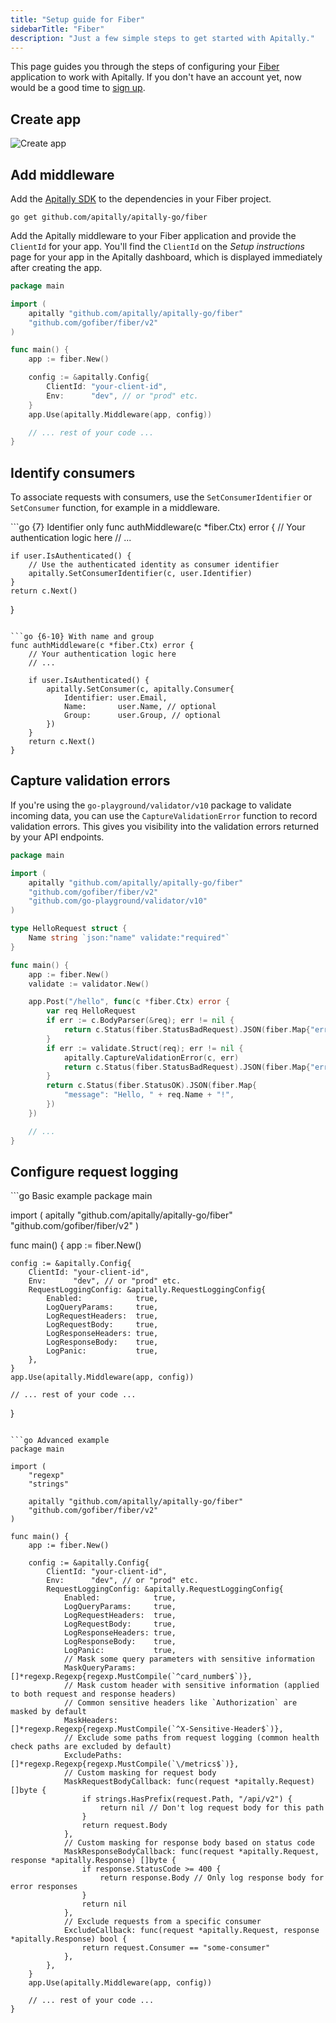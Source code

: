```yaml
---
title: "Setup guide for Fiber"
sidebarTitle: "Fiber"
description: "Just a few simple steps to get started with Apitally."
---
```



This page guides you through the steps of configuring your [Fiber](https://gofiber.io) application to work with Apitally. If you don't have an account yet, now would be a good time to [sign up](https://app.apitally.io/?signup).

<SetupGuideStartSnippet framework="Fiber" />

## Create app

<CreateAppSnippet1 framework="Fiber" />

<img src="https://assets.apitally.io/docs/2025-05-27/create-app.webp" alt="Create app" class="rounded-xl" />

<CreateAppSnippet2 />

## Add middleware

Add the [Apitally SDK](https://github.com/apitally/apitally-go) to the dependencies in your Fiber project.

```shell
go get github.com/apitally/apitally-go/fiber
```

Add the Apitally middleware to your Fiber application and provide the `ClientId` for your app.
You'll find the `ClientId` on the _Setup instructions_ page for your app in the Apitally dashboard, which is displayed immediately after creating the app.

```go
package main

import (
    apitally "github.com/apitally/apitally-go/fiber"
    "github.com/gofiber/fiber/v2"
)

func main() {
    app := fiber.New()

    config := &apitally.Config{
        ClientId: "your-client-id",
        Env:      "dev", // or "prod" etc.
    }
    app.Use(apitally.Middleware(app, config))

    // ... rest of your code ...
}
```

<div style={{ marginTop: "-0.5rem" }}>
  <Snippet file="middleware-first-note.mdx" />
</div>

<Snippet file="add-middleware-check.mdx" />

## Identify consumers

<Snippet file="identify-consumers.mdx" />

To associate requests with consumers, use the `SetConsumerIdentifier` or `SetConsumer` function, for example in a middleware.

<CodeGroup>
```go {7} Identifier only
func authMiddleware(c *fiber.Ctx) error {
    // Your authentication logic here
    // ...

    if user.IsAuthenticated() {
        // Use the authenticated identity as consumer identifier
        apitally.SetConsumerIdentifier(c, user.Identifier)
    }
    return c.Next()
}
```

```go {6-10} With name and group
func authMiddleware(c *fiber.Ctx) error {
    // Your authentication logic here
    // ...

    if user.IsAuthenticated() {
        apitally.SetConsumer(c, apitally.Consumer{
            Identifier: user.Email,
            Name:       user.Name, // optional
            Group:      user.Group, // optional
        })
    }
    return c.Next()
}
```
</CodeGroup>

<ConsumerIdentifierSnippet />

<Snippet file="identify-consumers-check.mdx" />

## Capture validation errors

If you're using the `go-playground/validator/v10` package to validate incoming data, you can use the `CaptureValidationError` function to record validation errors.
This gives you visibility into the validation errors returned by your API endpoints.

```go {23}
package main

import (
    apitally "github.com/apitally/apitally-go/fiber"
    "github.com/gofiber/fiber/v2"
    "github.com/go-playground/validator/v10"
)

type HelloRequest struct {
    Name string `json:"name" validate:"required"`
}

func main() {
    app := fiber.New()
    validate := validator.New()

    app.Post("/hello", func(c *fiber.Ctx) error {
        var req HelloRequest
        if err := c.BodyParser(&req); err != nil {
            return c.Status(fiber.StatusBadRequest).JSON(fiber.Map{"error": err.Error()})
        }
        if err := validate.Struct(req); err != nil {
            apitally.CaptureValidationError(c, err)
            return c.Status(fiber.StatusBadRequest).JSON(fiber.Map{"error": err.Error()})
        }
        return c.Status(fiber.StatusOK).JSON(fiber.Map{
            "message": "Hello, " + req.Name + "!",
        })
    })

    // ...
}
```

## Configure request logging

<RequestLoggingConfigSnippet language="go" />

<CodeGroup>
```go Basic example
package main

import (
    apitally "github.com/apitally/apitally-go/fiber"
    "github.com/gofiber/fiber/v2"
)

func main() {
    app := fiber.New()

    config := &apitally.Config{
        ClientId: "your-client-id",
        Env:      "dev", // or "prod" etc.
        RequestLoggingConfig: &apitally.RequestLoggingConfig{
            Enabled:            true,
            LogQueryParams:     true,
            LogRequestHeaders:  true,
            LogRequestBody:     true,
            LogResponseHeaders: true,
            LogResponseBody:    true,
            LogPanic:           true,
        },
    }
    app.Use(apitally.Middleware(app, config))

    // ... rest of your code ...
}
```

```go Advanced example
package main

import (
    "regexp"
    "strings"

    apitally "github.com/apitally/apitally-go/fiber"
    "github.com/gofiber/fiber/v2"
)

func main() {
    app := fiber.New()

    config := &apitally.Config{
        ClientId: "your-client-id",
        Env:      "dev", // or "prod" etc.
        RequestLoggingConfig: &apitally.RequestLoggingConfig{
            Enabled:            true,
            LogQueryParams:     true,
            LogRequestHeaders:  true,
            LogRequestBody:     true,
            LogResponseHeaders: true,
            LogResponseBody:    true,
            LogPanic:           true,
            // Mask some query parameters with sensitive information
            MaskQueryParams:    []*regexp.Regexp{regexp.MustCompile(`^card_number$`)},
            // Mask custom header with sensitive information (applied to both request and response headers)
            // Common sensitive headers like `Authorization` are masked by default
            MaskHeaders:        []*regexp.Regexp{regexp.MustCompile(`^X-Sensitive-Header$`)},
            // Exclude some paths from request logging (common health check paths are excluded by default)
            ExcludePaths:       []*regexp.Regexp{regexp.MustCompile(`\/metrics$`)},
            // Custom masking for request body
            MaskRequestBodyCallback: func(request *apitally.Request) []byte {
                if strings.HasPrefix(request.Path, "/api/v2") {
                    return nil // Don't log request body for this path
                }
                return request.Body
            },
            // Custom masking for response body based on status code
            MaskResponseBodyCallback: func(request *apitally.Request, response *apitally.Response) []byte {
                if response.StatusCode >= 400 {
                    return response.Body // Only log response body for error responses
                }
                return nil
            },
            // Exclude requests from a specific consumer
            ExcludeCallback: func(request *apitally.Request, response *apitally.Response) bool {
                return request.Consumer == "some-consumer"
            },
        },
    }
    app.Use(apitally.Middleware(app, config))

    // ... rest of your code ...
}
```
</CodeGroup>
